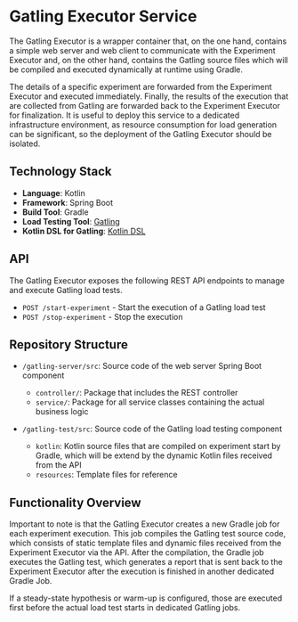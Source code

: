 # Gatling Executor Service

The Gatling Executor is a wrapper container that, on the one hand, contains a simple web server and web client to communicate with the Experiment
Executor and, on the other hand, contains the Gatling source files which will be compiled and executed dynamically at runtime using Gradle.

The details of a specific experiment are forwarded from the Experiment Executor
and executed immediately.
Finally, the results of the execution that are collected from Gatling are forwarded back to the Experiment Executor for finalization.
It is useful to deploy this service to a dedicated infrastructure environment, as resource consumption for load generation can be significant, so the
deployment of the Gatling Executor should be isolated.

## Technology Stack

- **Language**: Kotlin
- **Framework**: Spring Boot
- **Build Tool**: Gradle
- **Load Testing Tool**: [Gatling](https://gatling.io/)
- **Kotlin DSL for Gatling**: [Kotlin DSL](https://gatling.io/docs/gatling/reference/current/extensions/kotlin-dsl/)

## API

The Gatling Executor exposes the following REST API endpoints to manage and execute Gatling load tests.

- `POST /start-experiment` - Start the execution of a Gatling load test
- `POST /stop-experiment` - Stop the execution

## Repository Structure

<div className="repository-structure" >

- `/gatling-server/src`: Source code of the web server Spring Boot component

  - `controller/`: Package that includes the REST controller
  - `service/`: Package for all service classes containing the actual business logic

- `/gatling-test/src`: Source code of the Gatling load testing component
  - `kotlin`: Kotlin source files that are compiled on experiment start by Gradle, which will be extend by the dynamic Kotlin files received from the API
  - `resources`: Template files for reference

</div>

## Functionality Overview

Important to note is that the Gatling Executor creates a new Gradle job for each experiment execution.
This job compiles the Gatling test source code, which consists of static template files and dynamic files received from the Experiment Executor via the API.
After the compilation, the Gradle job executes the Gatling test, which generates a report that is sent back to the Experiment Executor after the
execution is finished in another dedicated Gradle Job.

If a steady-state hypothesis or warm-up is configured, those are executed first before the actual load test starts in dedicated Gatling jobs.
